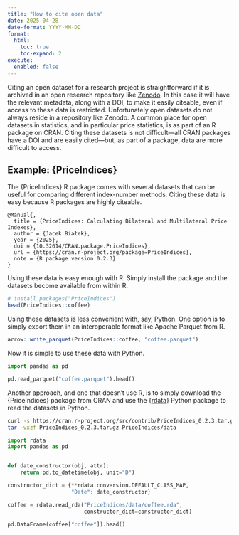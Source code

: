 ```yaml
---
title: "How to cite open data"
date: 2025-04-28
date-format: YYYY-MM-DD
format:
  html:
    toc: true
    toc-expand: 2
execute: 
  enabled: false
---
```


Citing an open dataset for a research project is straightforward if it is
archived in an open research repository like [Zenodo](https://zenodo.org/). In
this case it will have the relevant metadata, along with a DOI, to make it
easily citeable, even if access to these data is restricted. Unfortunately open
datasets do not always reside in a repository like Zenodo.
A common place for open datasets in statistics, and in particular price
statistics, is as part of an R package on CRAN. Citing these datasets is not
difficult---all CRAN packages have a DOI and are easily cited---but, as part of
a package, data are more difficult to access.

## Example: {PriceIndices}

The {PriceIndices} R package comes with several datasets that can be useful for
comparing different index-number methods. Citing these data is easy because R
packages are highly citeable.

```
@Manual{,
  title = {PriceIndices: Calculating Bilateral and Multilateral Price Indexes},
  author = {Jacek Białek},
  year = {2025},
  doi = {10.32614/CRAN.package.PriceIndices},
  url = {https://cran.r-project.org/package=PriceIndices},
  note = {R package version 0.2.3}
}
```

Using these data is easy enough with R. Simply install the package and the
datasets become available from within R.

```r
# install.packages("PriceIndices")
head(PriceIndices::coffee)
```

Using these datasets is less convenient with, say, Python. One option is to simply
export them in an interoperable format like Apache Parquet from R.

```r
arrow::write_parquet(PriceIndices::coffee, "coffee.parquet")
```

Now it is simple to use these data with Python.

```python
import pandas as pd

pd.read_parquet("coffee.parquet").head()
```

Another approach, and one that doesn't use R, is to simply download the {PriceIndices}
package from CRAN and use the [{rdata}](https://doi.org/10.21105/joss.07540) Python
package to read the datasets in Python.

```bash
curl -s https://cran.r-project.org/src/contrib/PriceIndices_0.2.3.tar.gz -o PriceIndices_0.2.3.tar.gz
tar -vxzf PriceIndices_0.2.3.tar.gz PriceIndices/data
```

```python
import rdata
import pandas as pd


def date_constructor(obj, attr):
    return pd.to_datetime(obj, unit="D")

constructor_dict = {**rdata.conversion.DEFAULT_CLASS_MAP,
                    "Date": date_constructor}

coffee = rdata.read_rda("PriceIndices/data/coffee.rda",
                        constructor_dict=constructor_dict)

pd.DataFrame(coffee["coffee"]).head()
```
